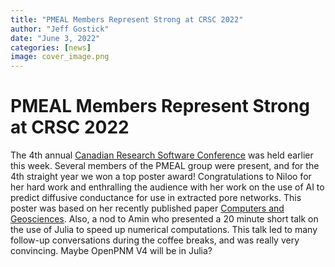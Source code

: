 ```yaml
---
title: "PMEAL Members Represent Strong at CRSC 2022"
author: "Jeff Gostick"
date: "June 3, 2022"
categories: [news]
image: cover_image.png
---
```


# PMEAL Members Represent Strong at CRSC 2022
The 4th annual [Canadian Research Software Conference](https://www.canarie.ca/event/crsc-2022/) was held earlier this week.  Several members of the PMEAL group were present, and for the 4th straight year we won a top poster award!  Congratulations to Niloo for her hard work and enthralling the audience with her work on the use of AI to predict diffusive conductance for use in extracted pore networks.  This poster was based on her recently published paper [Computers and Geosciences](https://doi.org/10.1016/j.cageo.2022.105086).  Also, a nod to Amin who presented a 20 minute short talk on the use of Julia to speed up numerical computations.  This talk led to many follow-up conversations during the coffee breaks, and was really very convincing.  Maybe OpenPNM V4 will be in Julia?
